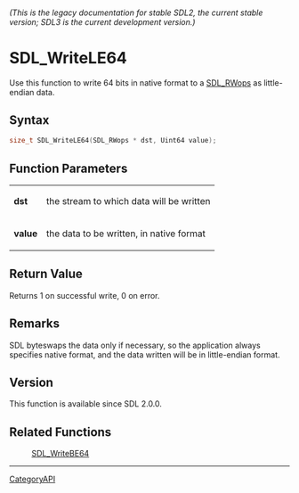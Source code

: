 ====== (This is the legacy documentation for stable SDL2, the current stable version; SDL3 is the current development version.) ======
= SDL_WriteLE64 =

Use this function to write 64 bits in native format to a [[SDL_RWops]] as little-endian data.

== Syntax ==

<syntaxhighlight lang='c'>
size_t SDL_WriteLE64(SDL_RWops * dst, Uint64 value);
</syntaxhighlight>

== Function Parameters ==

{|
|'''dst'''
|the stream to which data will be written
|-
|'''value'''
|the data to be written, in native format
|}

== Return Value ==

Returns 1 on successful write, 0 on error.

== Remarks ==

SDL byteswaps the data only if necessary, so the application always
specifies native format, and the data written will be in little-endian
format.

== Version ==

This function is available since SDL 2.0.0.

== Related Functions ==

:[[SDL_WriteBE64]]

----
[[CategoryAPI]]



